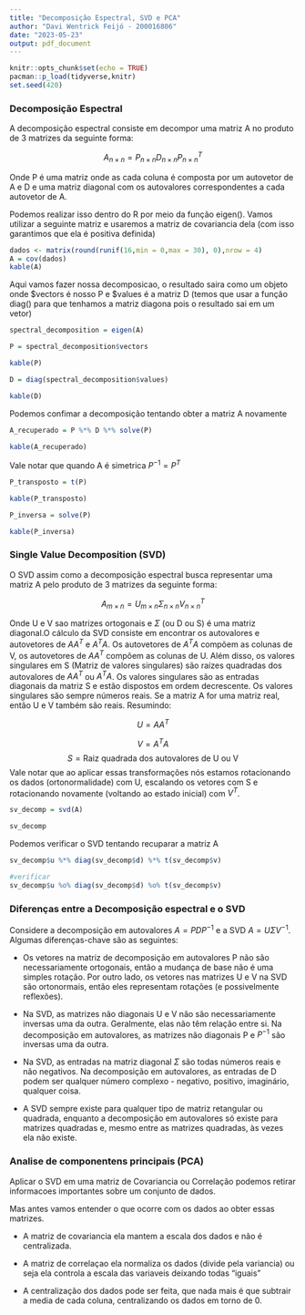 ```yaml
---
title: "Decomposição Espectral, SVD e PCA"
author: "Davi Wentrick Feijó - 200016806"
date: "2023-05-23"
output: pdf_document
---
```


```r
knitr::opts_chunk$set(echo = TRUE)
pacman::p_load(tidyverse,knitr)
set.seed(420)
```

### Decomposição Espectral

A decomposição espectral consiste em decompor uma matriz A no produto de 3 matrizes da seguinte forma:

$$
A_{n \times n} = P_{n \times n} D_{n \times n} P_{n \times n}^{T}
$$


Onde P é uma matriz onde as cada coluna é composta por um autovetor de A e D e uma matriz diagonal com os autovalores correspondentes a cada autovetor de A.

Podemos realizar isso dentro do R por meio da função eigen(). Vamos utilizar a seguinte matriz e usaremos a matriz de covariancia dela (com isso garantimos que ela é positiva definida)

```r
dados <- matrix(round(runif(16,min = 0,max = 30), 0),nrow = 4)
A = cov(dados)
kable(A)
```

Aqui vamos fazer nossa decomposicao, o resultado saira como um objeto onde \$vectors é nosso P e \$values é a matriz D (temos que usar a função diag() para que tenhamos a matriz diagona pois o resultado sai em um vetor)
```r
spectral_decomposition = eigen(A)
```

```r
P = spectral_decomposition$vectors
```

```r
kable(P)
```

```r
D = diag(spectral_decomposition$values)
```

```r
kable(D)
```

Podemos confimar a decomposição tentando obter a matriz A novamente

```r
A_recuperado = P %*% D %*% solve(P)
```

```r
kable(A_recuperado)
```

Vale notar que quando A é simetrica $P^{-1} = P^{T}$

```r
P_transposto = t(P)
```

```r
kable(P_transposto)
```

```r
P_inversa = solve(P)
```

```r
kable(P_inversa)
```

\newpage

### Single Value Decomposition (SVD)

O SVD assim como a decomposição espectral busca representar uma matriz A pelo produto de 3 matrizes da seguinte forma:

$$
A_{m \times n} = U_{m \times n} \Sigma_{n \times n} V^{T}_{n \times n}
$$

Onde U e V sao matrizes ortogonais e $\Sigma$ (ou D ou S) é uma matriz diagonal.O cálculo da SVD consiste em encontrar os autovalores e autovetores de $AA^T$ e $A^TA$. Os autovetores de $A^TA$ compõem as colunas de V, os autovetores de $AA^T$ compõem as colunas de U. Além disso, os valores singulares em S (Matriz de valores singulares) são raízes quadradas dos autovalores de $AA^T$ ou $A^TA$. Os valores singulares são as entradas diagonais da matriz S e estão dispostos em ordem decrescente. Os valores singulares são sempre números reais. Se a matriz A for uma matriz real, então U e V também são reais. Resumindo:

$$
U = AA^T
$$

$$
V = A^TA
$$
$$
S = \text{Raiz quadrada dos autovalores de U ou V} 
$$
Vale notar que ao aplicar essas transformações nós estamos rotacionando os dados (ortonormalidade) com U, escalando os vetores com S e rotacionando novamente (voltando ao estado inicial) com $V^T$.

```r
sv_decomp = svd(A)
```


```r
sv_decomp
```

Podemos verificar o SVD tentando recuparar a matriz A
```r
sv_decomp$u %*% diag(sv_decomp$d) %*% t(sv_decomp$v)
```

```r
#verificar
sv_decomp$u %o% diag(sv_decomp$d) %o% t(sv_decomp$v)
```


### Diferenças entre a Decomposição espectral e o SVD

Considere a decomposição em autovalores $A=PDP^{-1}$ e a SVD $A=U \Sigma V^{-1}$. Algumas diferenças-chave são as seguintes:

* Os vetores na matriz de decomposição em autovalores P não são necessariamente ortogonais, então a mudança de base não é uma simples rotação. Por outro lado, os vetores nas matrizes U e V na SVD são ortonormais, então eles representam rotações (e possivelmente reflexões). 

* Na SVD, as matrizes não diagonais U e V não são necessariamente inversas uma da outra. Geralmente, elas não têm relação entre si. Na decomposição em autovalores, as matrizes não diagonais P e $P^{-1}$ são inversas uma da outra.

* Na SVD, as entradas na matriz diagonal $\Sigma$ são todas números reais e não negativos. Na decomposição em autovalores, as entradas de D podem ser qualquer número complexo - negativo, positivo, imaginário, qualquer coisa.

* A SVD sempre existe para qualquer tipo de matriz retangular ou quadrada, enquanto a decomposição em autovalores só existe para matrizes quadradas e, mesmo entre as matrizes quadradas, às vezes ela não existe.


### Analise de componentens principais (PCA)

Aplicar o SVD em uma matriz de Covariancia ou Correlação podemos retirar informacoes importantes sobre um conjunto de dados.

Mas antes vamos entender o que ocorre com os dados ao obter essas matrizes.

* A matriz de covariancia ela mantem a escala dos dados e não é centralizada.

* A matriz de correlaçao ela normaliza os dados (divide pela variancia) ou seja ela controla a escala das variaveis deixando todas "iguais" 

* A centralização dos dados pode ser feita, que nada mais é que subtrair a media de cada coluna, centralizando os dados em torno de 0.






